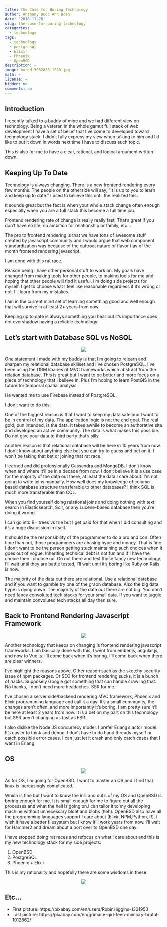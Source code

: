 ```yaml
---
title: The Case for Boring Technology
author: Anthony Quoc Anh Doan
date: '2018-11-26'
slug: the-case-for-boring-technology
categories:
  - technology
tags:
  - technology
  - postgresql
  - Elixir
  - Phoenix
  - OpenBSD
description: ~
image: bored-3082828_1920.jpg
math: ~
license: ~
hidden: no
comments: no 
---
```


## Introduction

I recently talked to a buddy of mine and we had different view on technology. Being a veteran in the whole gamut full stack of web development I have a set of belief that I’ve come to developed toward technology stack. I didn’t fully express my view when talking to him and I’d like to put it down in words next time I have to discuss such topic.

This is also for me to have a clear, rational, and logical argument written down.

## Keeping Up To Date

Technology is always changing. There is a new frontend rendering every few months. The people on the otherside will say, “It is up to you to learn and keep up to date.” I used to believe this until the realized this:

It sounds great but the fact is when your whole stack change often enough especially when you are a full stack this become a full time job.

Frontend rendering rate of change is really really fast. That’s great if you don’t have no life, no ambition for relationship or family, etc…

The pro to frontend rendering is that we have tons of awesome stuff created by javascript community and I would argue that web component standardization was because of the cuttroat nature of flavor flav of the month frontend rendering javascript.

I am done with this rat race.

Reason being I have other personal stuff to work on. My goals have changed from making tools for other people, to making tools for me and hoping that other people will find it useful. I’m doing side projects for myself. I get to choose what I feel like reasonable regardless if it’s wrong or not. I’ll learn from my mistakes.

I am in the current mind set of learning something good and well enough that will survive in at least 2+ years from now.

Keeping up to date is always something you hear but it’s importance does not overshadow having a reliable technology.

## Let’s start with Database SQL vs NoSQL

<center><img src="./PostgreSQL_logo.3colors.120x120.png" /></center>

One statement I made with my buddy is that I’m going to relearn and sharpen my relational database skillset and I’ve chosen PostgreSQL. I’ve been using the ORM libaries of MVC frameworks which abstract from the relation database. This is great but I want to be better and more focus on a piece of technology that I believe in. Plus I’m hoping to learn PostGIS in the future for temporal spatial analysis.

He wanted me to use Firebase instead of PostgreSQL.

I don’t want to do this.

One of the biggest reason is that I want to keep my data safe and I want to be in control of my data. The application logic is not the end goal. The real gold, pun intended, is the data. It takes awhile to become an authorative site and developed an active community. The data is what makes this possible. Do not give your data to third party that’s silly.

Another reason is that relational database will be here in 10 years from now. I don’t know about anything else but you can try to guess and bet on it. I won’t be taking that bet or joining that rat race.

I learned and did professionally Cassandra and MongoDB. I don’t know when and where it’ll be in a decade from now. I don’t believe it is a use case for the majority of the data out there, at least the data I care about. I’m not going to write joins manually. How well does my knowledge of column based database structure transferable to other databases? I think SQL is much more transferable than CQL.

When you find yourself doing relational joins and doing nothing with text search in Elasticsearch, Solr, or any Lucene-based database then you’re doing it wrong.

I can go into B+ trees vs trie but I get paid for that when I did consulting and it’s a huge discussion in itself.

It should be the responsibility of the programmer to do a pro and con. Often time than not, those programmers are chasing hype and money. That is fine. I don’t want to be the person getting stuck maintaining such choices when it goes out of vogue. Inheriting technical debt is not fun and if I have the choice then I choose no. Go out there and test those fancy new technology. I’ll wait until they are battle tested, I’ll wait until it’s boring like Ruby on Rails is now.

The majority of the data out there are relational. Use a relational database and if you want to gamble try one of the graph database. Also the big data hype is dying down. The majority of the data out there are not big. You don’t need fancy convoluted tech stacks for your small data. If you want to juggle and maintain convoluted tech stacks all day then sure.

## Back to Frontend Rendering Javascript Framework

<center><img src="./phoenix_elixir.jpg" /></center>

Another technology that keeps on changing is frontend rendering javascript frameworks. I am basically done with this, I went from ember.js, angular.js, and now to Vue.js. I’ll come back when it’s boring. I’ll come back when there are clear winners.

I’ve highlight the reasons above. Other reason such as the sketchy security issue of npm packages. Or SEO for frontend rendering sucks, it is a bunch of hacks. Supposely Google got something that can handle crawling that. No thanks, I don’t need more headaches. SSR for me.

I’ve chosen a server side/backend rendering MVC framework, Phoenix and Elixir programming language and call it a day. It’s a small community, the changes aren’t often, and more importantly it’s boring. I am pretty sure it’ll be here at least 2 years from now. It is a bet on my part on this technology but SSR aren’t changing as fast as FSR.

I also dislike the Node.JS concurrecy model. I prefer Erlang’s actor model. It’s easier to think and debug. I don’t have to do hand threads myself or catch possible error cases. I can just let it crash and only catch cases that I want in Erlang.

## OS

<center><img src="./openbsd_banner1.gif" /></center>

As for OS, I’m going for OpenBSD. I want to master an OS and I find that linux is increasingly complicated.

Which is fine but I want to know the in’s and out’s of my OS and OpenBSD is boring enough for me. It is small enough for me to figure out all the processes and what the hell is going on.I can tailor it to my developing machine without unnecessary bloat and blobs (heh). OpenBSD also have all the programming languages support I care about (Elixir, NPM,Python, R). I wish it have a better filesystem but I know it’ll work years from now. I’ll wait for Hammer2 and dream about a port over to OpenBSD one day.

I have stopped doing rat races and refocus on what I care about and this is my new technology stack for my side projects:

<ol>
<li>OpenBSD</li>
<li>PostgreSQL</li>
<li>Phoenix + Elixir</li>
</ol>

This is my rationality and hopefully there are some wisdoms in these.

<center><img src="./grimace-1012862_1280.jpg"></center>

## Etc…

<ul>
<li>First picture: https://pixabay.com/en/users/RobinHiggins-1321953</li>
<li>Last picture: https://pixabay.com/en/grimace-girl-teen-mimicry-brutal-1012862/</li>
</ul>
